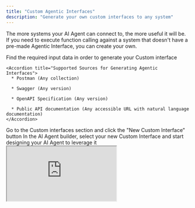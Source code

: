 ```yaml
---
title: "Custom Agentic Interfaces"
description: "Generate your own custom interfaces to any system"
---
```


The more systems your AI Agent can connect to, the more useful it will be. If you need to execute function calling against a system that doesn't have a pre-made Agentic Interface, you can create your own.

<Steps>
  <Step title="Prepare required data">
    Find the required input data in order to generate your Custom interface

    <Accordion title="Supported Sources for Generating Agentic Interfaces">
      * Postman (Any collection)

      * Swagger (Any version)

      * OpenAPI Specification (Any version)

      * Public API documentation (Any accessible URL with natural language documentation)
    </Accordion>
  </Step>

  <Step title="Upload in the xpander.ai platform">
    Go to the Custom interfaces section and click the "New Custom Interface" button
  </Step>

  <Step title="Use in your AI Agent">
    In the AI Agent builder, select your new Custom Interface and start designing your AI Agent to leverage it
  </Step>
</Steps>

<iframe src="https://www.loom.com/embed/5312a083485847f2a2eb313370d7bb32?sid=16df38e8-43e5-487e-8197-7e6d5f25a9bc" style={{ width: "100%", height: "auto", aspectRatio: "16 / 9", border: "0" }} allow="accelerometer; autoplay; clipboard-write; encrypted-media; gyroscope; picture-in-picture" allowFullScreen />
